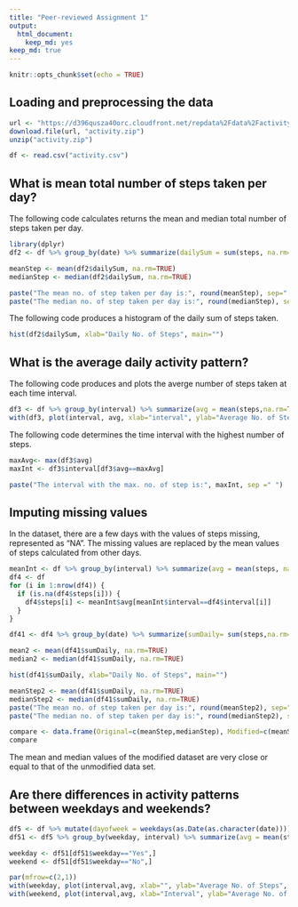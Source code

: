 ---
title: "Peer-reviewed Assignment 1"
output: 
  html_document: 
    keep_md: yes
keep_md: true
---

```{r setup, include=FALSE}
knitr::opts_chunk$set(echo = TRUE)
```


## Loading and preprocessing the data
```{r, echo=TRUE,eval=FALSE}
url <- "https://d396qusza40orc.cloudfront.net/repdata%2Fdata%2Factivity.zip"
download.file(url, "activity.zip")
unzip("activity.zip")
```

```{r, echo=TRUE}
df <- read.csv("activity.csv")
```

## What is mean total number of steps taken per day?

The following code calculates returns the mean and median total number of steps taken per day. 

```{r, echo=TRUE, message=FALSE}
library(dplyr)
df2 <- df %>% group_by(date) %>% summarize(dailySum = sum(steps, na.rm=FALSE))

meanStep <- mean(df2$dailySum, na.rm=TRUE)
medianStep <- median(df2$dailySum, na.rm=TRUE)

paste("The mean no. of step taken per day is:", round(meanStep), sep=" ")
paste("The median no. of step taken per day is:", round(medianStep), sep=" ")
```

The following code produces a histogram of the daily sum of steps taken.

```{r,echo=TRUE}
hist(df2$dailySum, xlab="Daily No. of Steps", main="")
```

## What is the average daily activity pattern?

The following code produces and plots the averge number of steps taken at each time interval.

```{r,echo=TRUE}
df3 <- df %>% group_by(interval) %>% summarize(avg = mean(steps,na.rm=TRUE))
with(df3, plot(interval, avg, xlab="interval", ylab="Average No. of Steps", type = "l"))
```

The following code determines the time interval with the highest number of steps.

```{r,echo=TRUE}
maxAvg<- max(df3$avg)
maxInt <- df3$interval[df3$avg==maxAvg]

paste("The interval with the max. no. of step is:", maxInt, sep =" ")
```

## Imputing missing values

In the dataset, there are a few days with the values of steps missing, represented as "NA". The missing values are replaced by the mean values of steps calculated from other days. 

```{r,echo=TRUE}
meanInt <- df %>% group_by(interval) %>% summarize(avg = mean(steps, na.rm=TRUE))
df4 <- df
for (i in 1:nrow(df4)) {
  if (is.na(df4$steps[i])) {
    df4$steps[i] <- meanInt$avg[meanInt$interval==df4$interval[i]]
  }
}

df41 <- df4 %>% group_by(date) %>% summarize(sumDaily= sum(steps,na.rm=TRUE))

mean2 <- mean(df41$sumDaily, na.rm=TRUE)
median2 <- median(df41$sumDaily, na.rm=TRUE)

hist(df41$sumDaily, xlab="Daily No. of Steps", main="")
```


```{r,echo=TRUE}
meanStep2 <- mean(df41$sumDaily, na.rm=TRUE)
medianStep2 <- median(df41$sumDaily, na.rm=TRUE)
paste("The mean no. of step taken per day is:", round(meanStep2), sep=" ")
paste("The median no. of step taken per day is:", round(medianStep2), sep=" ")
```

```{r,echo=TRUE}
compare <- data.frame(Original=c(meanStep,medianStep), Modified=c(meanStep2,medianStep2),row.names=c("Mean","Median"))
compare
```

The mean and median values of the modified dataset are very close or equal to that of the unmodified data set.

## Are there differences in activity patterns between weekdays and weekends?

```{r,echo=TRUE}
df5 <- df %>% mutate(dayofweek = weekdays(as.Date(as.character(date)))) %>% mutate(weekday = ifelse(dayofweek == "Saturday"|dayofweek=="Sunday", "No", "Yes"))
df51 <- df5 %>% group_by(weekday, interval) %>% summarize(avg = mean(steps,na.rm=TRUE))

weekday <- df51[df51$weekday=="Yes",]
weekend <- df51[df51$weekday=="No",]

par(mfrow=c(2,1))
with(weekday, plot(interval,avg, xlab="", ylab="Average No. of Steps", ylim=c(0,250),main="Weekday", type ="l"))
with(weekend, plot(interval,avg, xlab="Interval", ylab="Average No. of Steps", ylim=c(0,250), main="Weekend", type="l"))
```

